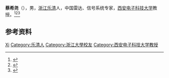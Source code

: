 '''蔡希尧'''（{{bd|1926年|2月|2022年|2月6日|catIdx=Huang}}），男，[[浙江|浙江]][[乐清|乐清]]人，中国雷达、信号系统专家，[[西安电子科技大学|西安电子科技大学]]教授。<ref>{{Cite book|title=中华当代文化名人大辞典|author=张品兴, 殷登祥, 陈有进等主编|publisher=中国广播电视出版社|year=1992|isbn=9787504315137|location=北京|pages=}}</ref><ref>{{Cite book|title=二十世纪中国名人辞典|author=蔡开松, 于信凤主编; 曾卓明, 周溯源, 赵书刚副主编|publisher=辽宁人民出版社|year=1991|isbn=|location=沈阳|pages=}}</ref><ref>{{Cite book|title=中国社会团体大全 • 会长主席、理事长秘书长传略卷 第一册|author=黄汉江主编|publisher=中国国际广播出版社|year=1995|isbn=|location=|pages=}}</ref>

== 参考资料 ==
{{reflist}}

{{中国人物小作品}}

{{Authority control}}
{{DEFAULTSORT:Cai蔡}}
[[Category:蔡姓|Xi]]
[[Category:乐清人|Category:乐清人]]
[[Category:浙江大學校友|Category:浙江大學校友]]
[[Category:西安电子科技大学教授|Category:西安电子科技大学教授]]